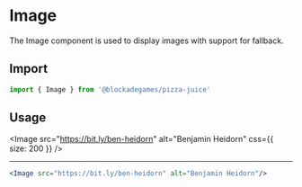 
# Image

The Image component is used to display images with support for fallback.

## Import
```jsx
import { Image } from '@blockadegames/pizza-juice'
```

## Usage

<Image 
  src="https://bit.ly/ben-heidorn"
  alt="Benjamin Heidorn" 
  css={{ size: 200 }} 
/>

- - -

```jsx
<Image src="https://bit.ly/ben-heidorn" alt="Benjamin Heidorn"/>
```
